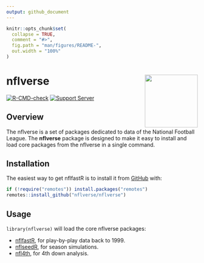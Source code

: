```yaml
---
output: github_document
---
```


<!-- README.md is generated from README.Rmd. Please edit that file -->

```r
knitr::opts_chunk$set(
  collapse = TRUE,
  comment = "#>",
  fig.path = "man/figures/README-",
  out.width = "100%"
)
```

# **nflverse** <img src='man/figures/logo.png' align="right" height="139" />


<!-- badges: start -->
[![R-CMD-check](https://github.com/nflverse/nflverse/workflows/R-CMD-check/badge.svg)](https://github.com/nflverse/nflverse/actions)
[![Support Server](https://img.shields.io/discord/591914197219016707.svg?color=7289da&label=Support&logo=discord&style=flat-square)](https://discord.com/invite/5Er2FBnnQa)
<!-- badges: end -->

## Overview

The nflverse is a set of packages dedicated to data of the National Football League. The __nflverse__ package is designed to make it easy to install and load core packages from the nflverse in a single command.

## Installation

The easiest way to get nflfastR is to install it from [GitHub](https://github.com/nflverse/nflverse/) with:

```r
if (!require("remotes")) install.packages("remotes")
remotes::install_github("nflverse/nflverse")
```

## Usage

`library(nflverse)` will load the core nflverse packages: 

* [nflfastR](https://www.nflfastr.com/), for play-by-play data back to 1999.
* [nflseedR](https://nflseedr.com/), for season simulations.
* [nfl4th](https://www.nfl4th.com/), for 4th down analysis.


